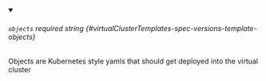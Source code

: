 
<details className="config-field" data-expandable="false" open>
<summary>

###### `objects` <span className="config-field-required" data-required="false">required</span> <span className="config-field-type">string</span> <span className="config-field-default"></span> <span className="config-field-enum"></span> {#virtualClusterTemplates-spec-versions-template-objects}

Objects are Kubernetes style yamls that should get deployed into the virtual cluster

</summary>



</details>
